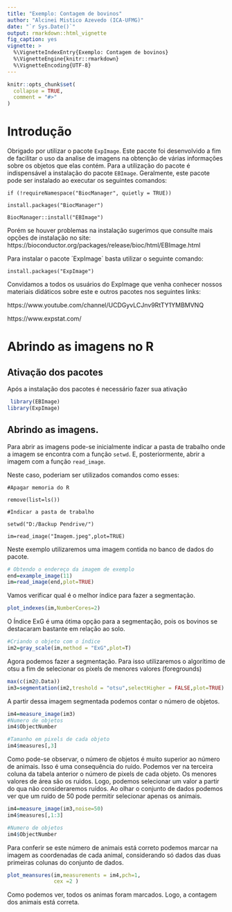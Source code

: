 ```yaml
---
title: "Exemplo: Contagem de bovinos"
author: "Alcinei Mistico Azevedo (ICA-UFMG)"
date: "`r Sys.Date()`"
output: rmarkdown::html_vignette
fig_caption: yes
vignette: >
  %\VignetteIndexEntry{Exemplo: Contagem de bovinos}
  %\VignetteEngine{knitr::rmarkdown}
  %\VignetteEncoding{UTF-8}
---
```


```r
knitr::opts_chunk$set(
  collapse = TRUE,
  comment = "#>"
)
```

# Introdução

Obrigado por utilizar o pacote `ExpImage`. Este pacote foi desenvolvido a fim de facilitar o uso da analise de imagens na obtenção de várias informações sobre os objetos que elas contém. Para a utilização do pacote é indispensável a instalação do pacote `EBImage`. Geralmente, este pacote pode ser instalado ao executar os seguintes comandos:

`if (!requireNamespace("BiocManager", quietly = TRUE))`

`install.packages("BiocManager")`

`BiocManager::install("EBImage")`

Porém se houver problemas na instalação sugerimos que consulte mais opções de instalação no site: https://bioconductor.org/packages/release/bioc/html/EBImage.html

Para instalar o pacote ´ExpImage´ basta utilizar o seguinte comando:

`install.packages("ExpImage")`

Convidamos a todos os usuários do ExpImage que venha conhecer nossos materiais didáticos sobre este e outros pacotes nos seguintes links: 

https://www.youtube.com/channel/UCDGyvLCJnv9RtTY1YMBMVNQ

https://www.expstat.com/

# Abrindo as imagens no R 

## Ativação dos pacotes
Após a instalação dos pacotes é necessário fazer sua ativação

```r
 library(EBImage)
library(ExpImage)
```

## Abrindo as imagens.
Para abrir as imagens pode-se inicialmente indicar a pasta de trabalho onde a imagem se encontra com a função `setwd`. E, posteriormente, abrir a imagem com a função `read_image`.

Neste caso, poderiam ser utilizados comandos como esses:

`#Apagar memoria do R`

`remove(list=ls())`

`#Indicar a pasta de trabalho`

`setwd("D:/Backup Pendrive/")`

`im=read_image("Imagem.jpeg",plot=TRUE)`

Neste exemplo utilizaremos uma imagem contida no banco de dados do pacote.


```r
# Obtendo o endereço da imagem de exemplo
end=example_image(11)
im=read_image(end,plot=TRUE)
```

Vamos verificar qual é o melhor índice para fazer a segmentação.

```r
plot_indexes(im,NumberCores=2)
```

O Índice ExG é uma ótima opção para a segmentação, pois os bovinos se destacaram bastante em relação ao solo.

```r
#Criando o objeto com o índice
im2=gray_scale(im,method = "ExG",plot=T)

```

Agora podemos fazer a segmentação. Para isso utilizaremos o algorítimo de otsu a fim de selecionar os pixels de menores valores (foregrounds)

```r
max(c(im2@.Data))
im3=segmentation(im2,treshold = "otsu",selectHigher = FALSE,plot=TRUE)

```


A partir dessa imagem segmentada podemos contar o número de objetos.
```r
im4=measure_image(im3)
#Numero de objetos
im4$ObjectNumber

#Tamanho em pixels de cada objeto
im4$measures[,3]
```

Como pode-se observar, o número de objetos é muito superior ao número de animais. Isso é uma consequência do ruido. Podemos ver na terceira coluna da tabela anterior o número de pixels de cada objeto. Os menores valores de área são os ruidos. Logo, podemos selecionar um valor a partir do qua não consideraremos ruídos. Ao olhar o conjunto de dados podemos ver que um ruído de 50  pode permitir selecionar apenas os animais.
```r
im4=measure_image(im3,noise=50)
im4$measures[,1:3]

#Numero de objetos
im4$ObjectNumber
```

Para conferir se este número de animais está correto podemos marcar na imagem as coordenadas de cada animal, considerando só dados das duas primeiras colunas do conjunto de dados.

```r
plot_meansures(im,measurements = im4,pch=1,
               cex =2 )
```

Como podemos ver, todos os animas foram marcados. Logo, a contagem dos animais está correta.
